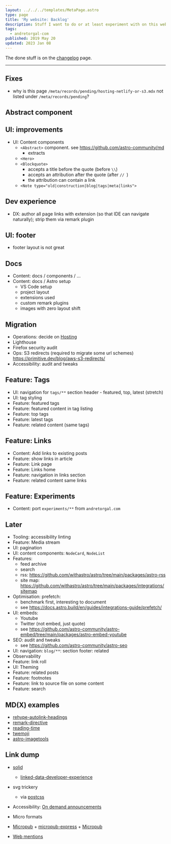 ```yaml
---
layout: ../../../templates/MetaPage.astro
type: page
title: 'My website: Backlog'
description: Stuff I want to do or at least experiment with on this website
tags:
  - andretorgal-com
published: 2019 May 20
updated: 2023 Jan 08
---
```


The done stuff is on the [changelog](/meta/project/changelog) page.

---

## Fixes

- why is this page `/meta/records/pending/hosting-netlify-or-s3.mdx` not listed under `/meta/records/pending`?

## Abstract component

## UI: improvements

- UI: Content components
  - `<Abstract>` component. see https://github.com/astro-community/md
    - extracts
  - `<Hero>`
  - `<Blockquote>`
    - accepts a title before the quote (before `\\`)
    - accepts an attribution after the quote (after `// `)
    - the attribution can contain a link
  - `<Note type="old|construction|blog|tags|meta|links">`

## Dev experience

- DX: author all page links with extension (so that IDE can navigate naturally); strip them via remark plugin

## UI: footer

- footer layout is not great

## Docs

- Content: docs / components / ...
- Content: docs / Astro setup
  - VS Code setup
  - project layout
  - extensions used
  - custom remark plugins
  - images with zero layout shift

## Migration

- Operations: decide on [Hosting](/meta/records/pending/hosting-netlify-or-s3)
- Lighthouse
- Firefox security audit
- Ops: S3 redirects (required to migrate some url schemes) https://primitive.dev/blog/aws-s3-redirects/
- Accessibility: audit and tweaks

## Feature: Tags

- UI: navigation for `tags/**` section header - featured, top, latest (stretch)
- UI: tag styling
- Feature: featured tags
- Feature: featured content in tag listing
- Feature: top tags
- Feature: latest tags
- Feature: related content (same tags)

## Feature: Links

- Content: Add links to existing posts
- Feature: show links in article
- Feature: Link page
- Feature: Links home
- Feature: navigation in links section
- Feature: related content same links

## Feature: Experiments

- Content: port `experiments/**` from `andretorgal.com`

## Later

- Tooling: accessibility linting
- Feature: Media stream
- UI: pagination
- UI: content components: `NodeCard`, `NodeList`
- Features:
  - feed archive
  - search
  - rss: https://github.com/withastro/astro/tree/main/packages/astro-rss
  - site map: https://github.com/withastro/astro/tree/main/packages/integrations/sitemap
- Optimisation: prefetch:
  - benchmark first, interesting to document
  - see https://docs.astro.build/en/guides/integrations-guide/prefetch/
- UI: embeds:
  - Youtube
  - Twitter (not embed, just quote)
  - see https://github.com/astro-community/astro-embed/tree/main/packages/astro-embed-youtube
- SEO: audit and tweaks
  - see https://github.com/astro-community/astro-seo
- UI: navigation: `blog/**`: section footer: related
- Observability
- Feature: link roll
- UI: Theming
- Feature: related posts
- Feature: footnotes
- Feature: link to source file on some content
- Feature: search

## MD(X) examples

- [rehype-autolink-headings](https://github.com/rehypejs/rehype-autolink-headings)
- [remark-directive](https://www.npmjs.com/package/remark-directive)
- [reading-time](https://github.com/NekoChanTaiwan/astro-blog/blob/ee8fb7e852b4fda02e1639e3f8a5bed3dc978895/plugins/remark-reading-time.ts)
- [twemoji](https://github.com/NekoChanTaiwan/astro-blog/blob/ee8fb7e852b4fda02e1639e3f8a5bed3dc978895/plugins/rehype-twemoji.ts)
- [astro-imagetools](https://github.com/RafidMuhymin/astro-imagetools)

## Link dump

- [solid](https://solid.inrupt.com/)

  - [linked-data-developer-experience](https://ruben.verborgh.org/blog/2018/12/28/designing-a-linked-data-developer-experience/)

- svg trickery

  - via [postcss](https://github.com/jonathantneal/postcss-write-svg)

- Accessibility: [On demand announcements](https://github.com/Heydon/on-demand-live-region)
- Micro formats
- [Micropub](https://indieweb.org/Micropub) + [micropub-express](https://github.com/voxpelli/node-micropub-express) + [Micropub](https://micropub.rocks/)
- [Web mentions](https://webmention.io/)
